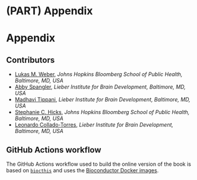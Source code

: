# (PART) Appendix {-}


# Appendix


## Contributors

- [Lukas M. Weber](https://lmweber.org/), *Johns Hopkins Bloomberg School of Public Health, Baltimore, MD, USA*
- [Abby Spangler](https://twitter.com/abspangler), *Lieber Institute for Brain Development, Baltimore, MD, USA*
- [Madhavi Tippani](https://twitter.com/MadhaviTippani), *Lieber Institute for Brain Development, Baltimore, MD, USA*
- [Stephanie C. Hicks](https://www.stephaniehicks.com/), *Johns Hopkins Bloomberg School of Public Health, Baltimore, MD, USA*
- [Leonardo Collado-Torres](https://lcolladotor.github.io/), *Lieber Institute for Brain Development, Baltimore, MD, USA*


## GitHub Actions workflow

The GitHub Actions workflow used to build the online version of the book is based on [`biocthis`](https://bioconductor.org/packages/biocthis) and uses the [Bioconductor Docker images](http://bioconductor.org/help/docker/).

